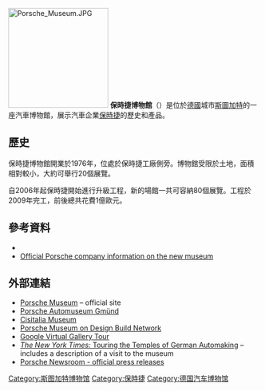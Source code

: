 [[File:Porsche_Museum.JPG|200px]]
'''保時捷博物館'''（{{lang-de|Porsche Museum}}）是位於[[德國|德國]]城市[[斯圖加特|斯圖加特]]的一座汽車博物館，展示汽車企業[[保時捷|保時捷]]的歷史和產品。

==歷史==
保時捷博物館開業於1976年，位處於保時捷工廠側旁。博物館受限於土地，面積相對較小，大約可舉行20個展覽。

自2006年起保時捷開始進行升級工程，新的場館一共可容納80個展覽。工程於2009年完工，前後總共花費1億歐元。

==參考資料==
*{{cite news|last1=McCowen|first1=David|title=Feature: The Porsche museum|url=http://www.drive.com.au/motor-feature/feature-the-porsche-museum-20140926-10dpls.html|accessdate=30 September 2014|work=[http://www.drive.com.au/ drive.com.au]|publisher=[[Fairfax_Media|Fairfax Media]]|date=26 September 2014|ref=harv|deadurl=yes|archiveurl=https://web.archive.org/web/20140930170431/http://www.drive.com.au/motor-feature/feature-the-porsche-museum-20140926-10dpls.html|archivedate=2014年9月30日}}
*[http://www.porsche.com/uk/aboutporsche/porschemuseum/ Official Porsche company information on the new museum] {{Wayback|url=http://www.porsche.com/uk/aboutporsche/porschemuseum/ |date=20201206023752 }}
==外部連結==
{{commonscat|Porsche-Museum|Porsche Museum}}
*[http://www.porsche.com/uk/aboutporsche/porschemuseum Porsche Museum] {{Wayback|url=http://www.porsche.com/uk/aboutporsche/porschemuseum |date=20201206023752 }} – official site
*[https://sv.wikipedia.org/wiki/Porsche_Automuseum_Gm%C3%BCnd Porsche Automuseum Gmünd] {{Wayback|url=https://sv.wikipedia.org/wiki/Porsche_Automuseum_Gm%C3%BCnd |date=20170830105111 }}
*[https://web.archive.org/web/20110919135352/http://www.museocisitalia.org/ Cisitalia Museum]
*[http://www.designbuild-network.com/projects/porsche-museum-leaf/ Porsche Museum on Design Build Network] {{Wayback|url=http://www.designbuild-network.com/projects/porsche-museum-leaf/ |date=20200924025711 }}
*[https://www.google.co.jp/maps/preview/@48.834228,9.152043,3a,75y,304.06h,68.76t/data=!3m5!1e1!3m3!1smMBpyBFsGeI_fPXv8qJj7g!2e0!3e5 Google Virtual Gallery Tour] {{Wayback|url=https://www.google.co.jp/maps/preview/@48.834228,9.152043,3a,75y,304.06h,68.76t/data=!3m5!1e1!3m3!1smMBpyBFsGeI_fPXv8qJj7g!2e0!3e5 |date=20190313112112 }}
*[http://www.nytimes.com/2010/01/03/automobiles/03museums.html?pagewanted=all ''The New York Times:'' Touring the Temples of German Automaking]{{Wayback|url=http://www.nytimes.com/2010/01/03/automobiles/03museums.html?pagewanted=all |date=20171022085155 }} – includes a description of a visit to the museum
*[https://web.archive.org/web/20150904204641/http://newsroom.porsche.com/en/themes/museum.html Porsche Newsroom - official press releases]

[[Category:斯图加特博物馆|Category:斯图加特博物馆]]
[[Category:保時捷|Category:保時捷]]
[[Category:德国汽车博物馆|Category:德国汽车博物馆]]